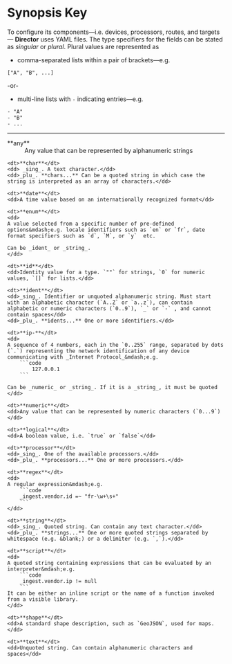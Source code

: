 # Synopsis Key

To configure its components&mdash;i.e. devices, processors, routes, and targets&mdash; **Director** uses YAML files. The type specifiers for the fields can be stated as _singular_ or _plural_. Plural values are represented as

* comma-separated lists within a pair of brackets&mdash;e.g.

```code
["A", "B", ...]
```

-or-

* multi-line lists with `-` indicating entries&mdash;e.g.

```code
- "A"
- "B"
- ...
```

---

<dl>
	<dt>**any**</dt>
	<dd>Any value that can be represented by alphanumeric strings</dd>

	<dt>**char**</dt>
	<dd> _sing_. A text character.</dd>
	<dd>_plu_. **chars...** Can be a quoted string in which case the string is interpreted as an array of characters.</dd>

	<dt>**date**</dt>
	<dd>A time value based on an internationally recognized format</dd>

	<dt>**enum**</dt>
	<dd>
	A value selected from a specific number of pre-defined options&mdash;e.g. locale identifiers such as `en` or `fr`, date format specifiers such as `d`, `M`, or `y`  etc.

	Can be _ident_ or _string_.
	</dd>

	<dt>**id**</dt>
	<dd>Identity value for a type. `""` for strings, `0` for numeric values, `[]` for lists.</dd>

	<dt>**ident**</dt>
	<dd>_sing_. Identifier or unquoted alphanumeric string. Must start with an alphabetic character (`A..Z` or `a..z`), can contain alphabetic or numeric characters (`0..9`), `_` or `-` , and cannot contain spaces</dd>
	<dd>_plu_. **idents...** One or more identifiers.</dd>

	<dt>**ip-**</dt>
	<dd>
	A sequence of 4 numbers, each in the `0..255` range, separated by dots (`.`) representing the network identification of any device communicating with _Internet Protocol_&mdash;e.g.
		```code
			127.0.0.1
		```

	Can be _numeric_ or _string_. If it is a _string_, it must be quoted
	</dd>

	<dt>**numeric**</dt>
	<dd>Any value that can be represented by numeric characters (`0...9`)</dd>

	<dt>**logical**</dt>
	<dd>A boolean value, i.e. `true` or `false`</dd>

	<dt>**processor**</dt>
	<dd>_sing_. One of the available processors.</dd>
	<dd>_plu_. **processors...** One or more processors.</dd>

	<dt>**regex**</dt>
	<dd>
	A regular expression&mdash;e.g.
		```code
		_ingest.vendor.id =~ "fr-\w+\s+"
		```
	</dd>

	<dt>**string**</dt>
	<dd>_sing_. Quoted string. Can contain any text character.</dd>
	<dd>_plu_. **strings...** One or more quoted strings separated by whitespace (e.g. &blank;) or a delimiter (e.g. `,`).</dd>

	<dt>**script**</dt>
	<dd>
	A quoted string containing expressions that can be evaluated by an interpreter&mdash;e.g.
		```code
		_ingest.vendor.ip != null
		```
	It can be either an inline script or the name of a function invoked from a visible library.
	</dd>

	<dt>**shape**</dt>
	<dd>A standard shape description, such as `GeoJSON`, used for maps.</dd>

	<dt>**text**</dt>
	<dd>Unquoted string. Can contain alphanumeric characters and spaces</dd>
</dl>
